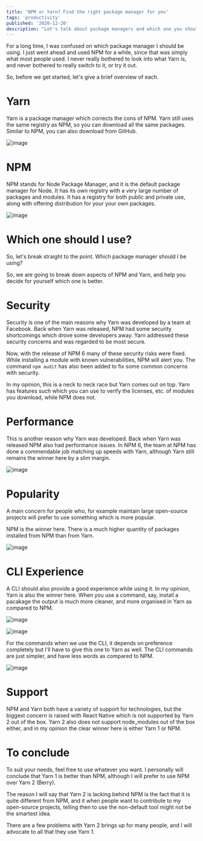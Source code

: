```yaml
---
title: 'NPM or Yarn? Find the right package manager for you'
tags: 'productivity'
published: '2020-12-20'
description: "Let's talk about package managers and which one you should use"
---
```


For a long time, I was confused on which package manager I should be using. I just went ahead and used NPM for a while, since that was simply what most people used. I never really bothered to look into what Yarn is, and never bothered to really switch to it, or try it out.

So, before we get started, let's give a brief overview of each.

# Yarn

Yarn is a package manager which corrects the cons of NPM. Yarn still uses the same registry as NPM, so you can download all the same packages. Similar to NPM, you can also download from GitHub.

![image](https://user-images.githubusercontent.com/69592270/102736144-3b66d780-4312-11eb-8eba-fa9352da4732.png)

# NPM

NPM stands for Node Package Manager, and it is the default package manager for Node. It has its own registry with a very large number of packages and modules. It has a registry for both public and private use, along with offering distribution for your your own packages.

![image](https://user-images.githubusercontent.com/69592270/102736199-51749800-4312-11eb-95b5-ed5339572d8f.png)

# Which one should I use?

So, let's break straight to the point. Which package manager should I be using?

So, we are going to break down aspects of NPM and Yarn, and help you decide for yourself which one is better.

# Security

Security is one of the main reasons why Yarn was developed by a team at Facebook. Back when Yarn was released, NPM had some security shortcomings which drove some developers away. Yarn addressed these security concerns and was regarded to be most secure.

Now, with the release of NPM 6 many of these security risks were fixed. While installing a module with known vulnerabilities, NPM will alert you. The command `npm audit` has also been added to fix some common concerns with security.

In my opinion, this is a neck to neck race but Yarn comes out on top. Yarn has features such which you can use to verify the licenses, etc. of modules you download, while NPM does not.

# Performance

This is another reason why Yarn was developed. Back when Yarn was released NPM also had performance issues. In NPM 6, the team at NPM has done a commendable job matching up speeds with Yarn, although Yarn still remains the winner here by a slim margin.

![image](https://user-images.githubusercontent.com/69592270/102734388-b4affb80-430d-11eb-8620-dd73fda356de.png)

# Popularity

A main concern for people who, for example maintain large open-source projects will prefer to use something which is more popular.

NPM is the winner here. There is a much higher quantity of packages installed from NPM than from Yarn.

![image](https://user-images.githubusercontent.com/69592270/102734682-694a1d00-430e-11eb-9c23-67564859c0e2.png)

# CLI Experience

A CLI should also provide a good experience while using it. In my opinion, Yarn is also the winner here. When you use a command, say, install a pacakage the output is much more cleaner, and more organised in Yarn as compared to NPM.

![image](https://user-images.githubusercontent.com/69592270/102736053-fe9ae080-4311-11eb-84e2-a16cf91063ed.png)

![image](https://user-images.githubusercontent.com/69592270/102736104-1eca9f80-4312-11eb-8ed3-a6a4520cf2d4.png)

For the commands when we use the CLI, it depends on preference completely but I'll have to give this one to Yarn as well. The CLI commands are just simpler, and have less words as compared to NPM.

![image](https://user-images.githubusercontent.com/69592270/102734939-23418900-430f-11eb-8095-44e17b859ee2.png)

# Support

NPM and Yarn both have a variety of support for technologies, but the biggest concern is raised with React Native which is not supported by Yarn 2 out of the box. Yarn 2 also does not support node_modules out of the box either, and in my opinion the clear winner here is either Yarn 1 or NPM.

# To conclude

To suit your needs, feel free to use whatever you want. I personally will conclude that Yarn 1 is better than NPM, although I will prefer to use NPM over Yarn 2 (Berry).

The reason I will say that Yarn 2 is lacking behind NPM is the fact that it is quite different from NPM, and it when people want to contribute to my open-source projects, telling then to use the non-default tool might not be the smartest idea.

There are a few problems with Yarn 2 brings up for many people, and I will advocate to all that they use Yarn 1.
